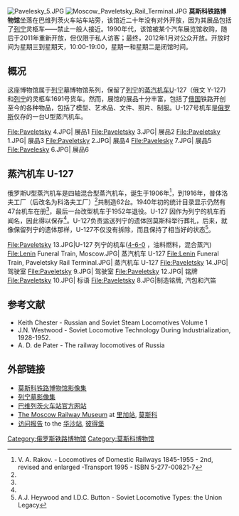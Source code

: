 [[Image:Pavelesky_5.JPG|thumb]]
[[Image:Moscow_Paveletsky_Rail_Terminal.JPG|thumb]]
'''莫斯科铁路博物馆'''坐落在巴维列茨火车站车站旁，该馆近二十年没有对外开放，因为其展品包括了[[列宁|列宁]]灵柩车——禁止一般人接近。1990年代，该馆被某个汽车展览馆收购，随后于2011年重新开放，但仅限于私人访客；最终，2012年1月对公众开放。开放时间为星期三到星期天，10:00-19:00，星期一和星期二是闭馆时间。

==概况==
这座博物馆属于[[列宁|列宁]]墓博物馆系列，保留了[[列宁|列宁]]的[[蒸汽机车|蒸汽机车]]U-127（俄文 Y-127)和[[列宁|列宁]]的灵柩车1691号货车。然而，展馆的展品十分丰富，包括了[[俄国|俄国]]铁路开创至今的各种物品，包括了模型、艺术品、文件、照片、制服。U-127号机车是[[俄罗斯|俄罗斯]]仅存的一台U型蒸汽机车。

<gallery perrow="6">
File:Paveletsky 4.JPG| 展品1
File:Paveletsky 3.JPG| 展品2
File:Paveletsky 1.JPG| 展品3
File:Paveletsky 2.JPG| 展品4
File:Pavelesky 7.JPG| 展品5
File:Pavelesky 6.JPG| 展品6
</gallery>

==蒸汽机车 U-127==
{{Infobox Locomotive
| name = TEP80
| name = 蒸汽机车U-127 
| powertype = 蒸汽
| image= Paveletsky 11.JPG
| alt              = 
| caption          = L蒸汽机车 U-127 [[4-6-0|4-6-0]]
| designer         = 
| builder          = Putilov factory / [[科洛夫_工厂|科洛夫 工厂]]
| ordernumber      = 1960
| serialnumber     = 
| buildmodel       = 
| builddate        = 1910
| totalproduction  = 62
| rebuilder        = 
| rebuilddate      = 
| numberrebuilt    = 
| whytetype        = [[4-6-0|4-6-0]]
| uicclass         = 
| gauge            = {{RailGauge|1524}}
| driverdiameter   = {{convert|1.73|m}}
| trailingdiameter = 
| minimumcurve     = 
| wheelbase        = 
| length           = 
| width            = 
| height           = 
| axleload         = 
| weightondrivers  = {{convert|45,4|t}} 
| locoweight       = {{convert|72,1|t}} 
| fueltype         = Oil 
| fuelcap          = 
| watercap         = 
| tendercap        = 
| sandcap          = 
| boiler           = 
| boilerpressure   = 14kg/m2
| feedwaterheater  = 
| firearea         = 2,72m2
| tubearea         = 
| fluearea         = 
| tubesandflues    = 
| fireboxarea      = 
| totalsurface     = {{convert|182|m2|sqft|abbr=on}} 
| cylindercount    = 
| cylindersize     = 370mm / 580mm
| frontcylindersize= 
| rearcylindersize = 
| hpcylindersize   = 
| lpcylindersize   = 
| valvegear        = 
| valvetype        = 
| valvetravel      = 
| valvelap         = 
| valvelead        = 
| transmission     = 
| topspeed         = 115 km/h
| poweroutput      = 
| tractiveeffort   = 
| factorofadhesion = 
| trainheating     = 
| locobrakes       = 
| locobrakeforce   = 
| trainbrakes      = 
| safety           = 
| railroad         = 
| railroadclass    = 
| powerclass       = 
| numinclass       = 
| roadnumber       = 127
| officialname     = 
| nicknames        =  
| axleloadclass    = 
| locale           = 
| deliverydate     = 
| firstrundate     = 
| lastrundate      = 
| withdrawndate    = 
| preservedunits   = 
| restoredate      = 
| scrapdate        = 
| currentowner     = 
| disposition      = U-127 only
| notes            =
}}
 
俄罗斯U型蒸汽机车是四轴混合型蒸汽机车，诞生于1906年<ref name="#1"> V. А. Rakov. - Locomotives of Domestic Railways 1845-1955 - 2nd, revised and enlarged   -Transport 1995 -  ISBN 5-277-00821-7</ref>，到1916年，普体洛夫工厂（后改名为科洛夫工厂）<ref name="#1"/>共制造62台。1940年初的统计目录显示仍然有47台机车在册<ref name="#1"/>，最后一台改型机车于1952年退役。U-127 因作为列宁的机车而闻名，因此得以保存<ref name="#1"/>。U-127负责运送列宁的遗体回莫斯科举行葬礼，后来，就像保留列宁的遗体那样，U-127不仅没有拆除，而且保持了相当好的状态<ref> A.J. Heywood and I.D.C. Button - Soviet Locomotive Types: the Union Legacy </ref>。

<gallery perrow="6">
File:Paveletsky 13.JPG|U-127 列宁的机车([[4-6-0|4-6-0]] ，油料燃料，混合蒸汽) 
File:Lenin Funeral Train, Moscow.JPG| 蒸汽机车 U-127 
File:Lenin Funeral Train, Paveletsky Rail Terminal.JPG| 蒸汽机车 U-127 
File:Paveletsky 14.JPG| 驾驶室
File:Paveletsky 9.JPG| 驾驶室
File:Paveletsky 12.JPG| 铭牌
File:Paveletsky 10.JPG| 标语
File:Paveletsky 8.JPG|制造铭牌, 汽包和汽笛
</gallery>

==参考文献== 
{{reflist}}
{{refbegin}}
*Keith Chester - Russian and Soviet Steam Locomotives Volume 1 
*J.N. Westwood  - Soviet Locomotive Technology During Industrialization, 1928-1952. 
*A. D. de Pater - The railway locomotives of Russia 
{{refend}}

==外部链接==
{{commonscat|列宁墓火车展览馆}}
*[http://www.internationalsteam.co.uk/trains/russia26.htm 莫斯科铁路博物馆影像集] {{Wayback|url=http://www.internationalsteam.co.uk/trains/russia26.htm |date=20210216075449 }}
*[http://www.internationalsteam.co.uk/trains/russia06.htm 列宁墓影像集] {{Wayback|url=http://www.internationalsteam.co.uk/trains/russia06.htm |date=20210228034820 }}
*[http://paveletsky.dzvr.ru/ 巴维列茨火车站官方网站] {{Wayback|url=http://paveletsky.dzvr.ru/ |date=20210122213926 }}
*[http://www.internationalsteam.co.uk/trains/russia14.htm The Moscow Railway Museum] {{Wayback|url=http://www.internationalsteam.co.uk/trains/russia14.htm |date=20210225080156 }} at [[里加站|里加站]], [[莫斯科|莫斯科]] 
*[http://www.internationalsteam.co.uk/trains/russia03.htm 访问报告] {{Wayback|url=http://www.internationalsteam.co.uk/trains/russia03.htm |date=20210118193426 }} to the [[华沙站|华沙站]], [[彼得堡|彼得堡]]

[[Category:俄罗斯铁路博物馆|Category:俄罗斯铁路博物馆]]
[[Category:莫斯科博物馆|Category:莫斯科博物馆]]